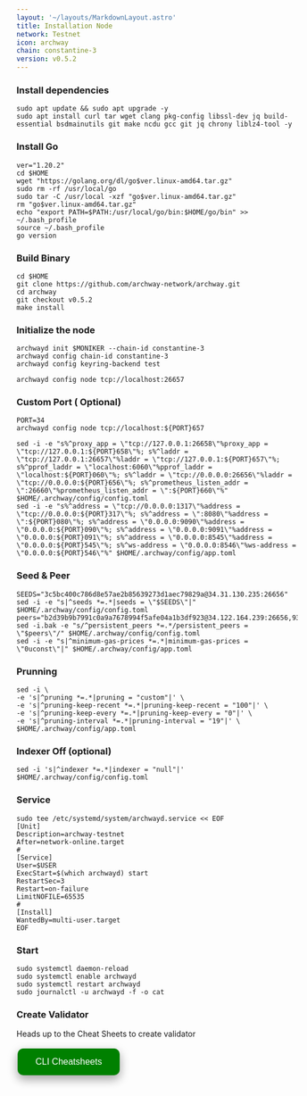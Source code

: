 ```yaml
---
layout: '~/layouts/MarkdownLayout.astro'
title: Installation Node
network: Testnet
icon: archway
chain: constantine-3
version: v0.5.2
---
```


### Install dependencies
```
sudo apt update && sudo apt upgrade -y
sudo apt install curl tar wget clang pkg-config libssl-dev jq build-essential bsdmainutils git make ncdu gcc git jq chrony liblz4-tool -y
```

### Install Go
```
ver="1.20.2"
cd $HOME
wget "https://golang.org/dl/go$ver.linux-amd64.tar.gz"
sudo rm -rf /usr/local/go
sudo tar -C /usr/local -xzf "go$ver.linux-amd64.tar.gz"
rm "go$ver.linux-amd64.tar.gz"
echo "export PATH=$PATH:/usr/local/go/bin:$HOME/go/bin" >> ~/.bash_profile
source ~/.bash_profile
go version
```

### Build Binary
```
cd $HOME
git clone https://github.com/archway-network/archway.git
cd archway
git checkout v0.5.2
make install
```

### Initialize the node

```
archwayd init $MONIKER --chain-id constantine-3
archwayd config chain-id constantine-3
archwayd config keyring-backend test
```
```
archwayd config node tcp://localhost:26657
```

### Custom Port ( Optional)
```
PORT=34
archwayd config node tcp://localhost:${PORT}657
```
```
sed -i -e "s%^proxy_app = \"tcp://127.0.0.1:26658\"%proxy_app = \"tcp://127.0.0.1:${PORT}658\"%; s%^laddr = \"tcp://127.0.0.1:26657\"%laddr = \"tcp://127.0.0.1:${PORT}657\"%; s%^pprof_laddr = \"localhost:6060\"%pprof_laddr = \"localhost:${PORT}060\"%; s%^laddr = \"tcp://0.0.0.0:26656\"%laddr = \"tcp://0.0.0.0:${PORT}656\"%; s%^prometheus_listen_addr = \":26660\"%prometheus_listen_addr = \":${PORT}660\"%" $HOME/.archway/config/config.toml
sed -i -e "s%^address = \"tcp://0.0.0.0:1317\"%address = \"tcp://0.0.0.0:${PORT}317\"%; s%^address = \":8080\"%address = \":${PORT}080\"%; s%^address = \"0.0.0.0:9090\"%address = \"0.0.0.0:${PORT}090\"%; s%^address = \"0.0.0.0:9091\"%address = \"0.0.0.0:${PORT}091\"%; s%^address = \"0.0.0.0:8545\"%address = \"0.0.0.0:${PORT}545\"%; s%^ws-address = \"0.0.0.0:8546\"%ws-address = \"0.0.0.0:${PORT}546\"%" $HOME/.archway/config/app.toml
```

### Seed & Peer
```
SEEDS="3c5bc400c786d8e57ae2b85639273d1aec79829a@34.31.130.235:26656"
sed -i -e "s|^seeds *=.*|seeds = \"$SEEDS\"|" $HOME/.archway/config/config.toml
peers="b2d39b9b7991c0a9a7678994f5afe04a1b3df923@34.122.164.239:26656,930bf53d3858340d52bb7e541617740d91477ff0@335.239.130.141:26656,434015482b70fff4e6bc96299dee7b84aca01343@35.223.36.227:26656"
sed -i.bak -e "s/^persistent_peers *=.*/persistent_peers = \"$peers\"/" $HOME/.archway/config/config.toml
sed -i -e "s|^minimum-gas-prices *=.*|minimum-gas-prices = \"0uconst\"|" $HOME/.archway/config/app.toml
```

### Prunning
```
sed -i \
-e 's|^pruning *=.*|pruning = "custom"|' \
-e 's|^pruning-keep-recent *=.*|pruning-keep-recent = "100"|' \
-e 's|^pruning-keep-every *=.*|pruning-keep-every = "0"|' \
-e 's|^pruning-interval *=.*|pruning-interval = "19"|' \
$HOME/.archway/config/app.toml
```
### Indexer Off (optional)
```
sed -i 's|^indexer *=.*|indexer = "null"|' $HOME/.archway/config/config.toml
```
### Service
```
sudo tee /etc/systemd/system/archwayd.service << EOF
[Unit]
Description=archway-testnet
After=network-online.target
#
[Service]
User=$USER
ExecStart=$(which archwayd) start
RestartSec=3
Restart=on-failure
LimitNOFILE=65535
#
[Install]
WantedBy=multi-user.target
EOF
```

### Start
```
sudo systemctl daemon-reload
sudo systemctl enable archwayd
sudo systemctl restart archwayd
sudo journalctl -u archwayd -f -o cat
```

### Create Validator

Heads up to the Cheat Sheets to create validator

<a href="https://service.sychonix.me/testnet/archway/cheat" target="_blank">
  <button style="background-color: green; border: none; color: white; padding: 15px 32px; text-align: center; text-decoration: none; display: inline-block; font-size: 16px; margin: 4px 2px; cursor: pointer; border-radius: 10px; box-shadow: 0 8px 16px 0 rgba(0,0,0,0.2), 0 6px 20px 0 rgba(0,0,0,0.19);" onmouseover="this.style.boxShadow='0 0 0 4px rgba(0,255,0,0.5)'" onmouseout="this.style.boxShadow='0 8px 16px 0 rgba(0,0,0,0.2), 0 6px 20px 0 rgba(0,0,0,0.19)'">CLI Cheatsheets</button>
</a>
